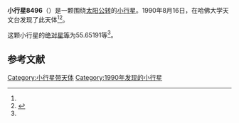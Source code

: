 {{Infobox planet
| bgcolour = #FFFFC0
| name = 8496 Jandlsmith
| symbol = 
| image = 
| caption = 
| discovery = yes
| discovery_ref = 
| discoverer = {{link-en|橡树岭天文台|Oak Ridge Observatory}}
| discovery_site = [[哈佛大学天文台|哈佛大学天文台]] 
| discovered = 1990年8月16日
| designations = yes
| mp_name = 
| named_after = 
| alt_names = 1990 QO3/ 1990 SL26
| mp_category = [[主带小行星|主带小行星]]
| orbit_ref = <ref name="a">[http://ssd.jpl.nasa.gov/sbdb.cgi?sstr=8496 8496 Jandlsmith] {{Wayback|url=http://ssd.jpl.nasa.gov/sbdb.cgi?sstr=8496 |date=20140830114407 }}，小行星數據庫瀏覽器（JPL Small-Body Database Browser）－[[美国国家航空航天局|美国国家航空航天局]]喷气推进实验室</ref>
| epoch = 2456400.5 (2013年4月18日更新)
| aphelion = {{convert|3.3832915|AU|km|3|abbr=on|lk=out}}
| perihelion = {{convert|2.8657243|AU|km|3|abbr=on}}
| semimajor = {{convert|3.1245079|AU|km|3|abbr=on}}
| eccentricity = 0.0828238
| period = 2017.301725 [[日|日]]<br />5.52[[儒略年|儒略年]]
| avg_speed = 
| inclination = 10.60932
| asc_node = 354.44414
| mean_anomaly = 
| arg_peri = 55.65191
| satellites = 
| physical_characteristics = yes
| dimensions = 
| mass = 
| density = 
| surface_grav = 
| escape_velocity = 
| sidereal_day = 
| axial_tilt = 
| pole_ecliptic_lat = 
| pole_ecliptic_lon = 
| albedo = 
| temperatures= 
| temp_name1 = 
| mean_temp_1 = 
| max_temp_1 = 
| temp_name2 = 
| max_temp_2 = 
| spectral_type = 
| abs_magnitude = 55.65191
}}

'''小行星8496'''（{{lang-en|8496 Jandlsmith}}）是一颗围绕[[太阳|太阳]][[公转|公转]]的[[小行星|小行星]]。1990年8月16日，{{link-en|橡树岭天文台|Oak Ridge Observatory}}在哈佛大学天文台发现了此天体<ref name="a" /><ref>{{cite news|title=小行星列表|url=http://cfa-www.harvard.edu/iau/lists/NumberedMPs.txt|accessdate=2013-07-08|newspaper=哈佛大学|archive-date=2008-05-17|archive-url=https://web.archive.org/web/20080517010638/http://cfa-www.harvard.edu/iau/lists/NumberedMPs.txt|dead-url=no}}</ref>。

这颗小行星的[[绝对星等|绝对星等]]为55.65191等<ref name="a" />。

==参考文献==
{{reflist}}
{{Minor Planet Number|[[小行星8495|小行星8495]]|[[小行星8497|小行星8497]]}}

{{小天体}}

[[Category:小行星带天体|Category:小行星带天体]]
[[Category:1990年发现的小行星|Category:1990年发现的小行星]]

{{asteroid-stub}}